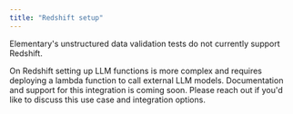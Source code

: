 ```yaml
---
title: "Redshift setup"
---
```


Elementary's unstructured data validation tests do not currently support Redshift.

On Redshift setting up LLM functions is more complex and requires deploying a lambda function to call external LLM models. Documentation and support for this integration is coming soon. Please reach out if you'd like to discuss this use case and integration options.